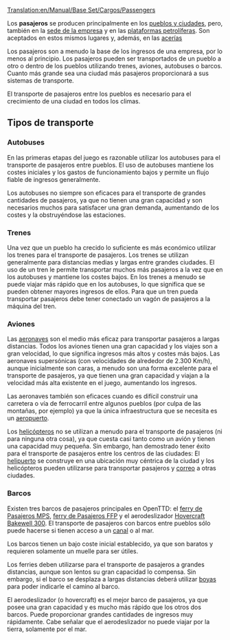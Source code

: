[[Translation:en/Manual/Base Set/Cargos/Passengers]]

{{es/Carga| carga  = Pasajeros
| imagen = Town.png
| producida =[[es/Manual/Pueblo|Pueblos]], [[es/Manual/Base Set/Industries/Plataforma petrolífera|Plataforma petrolífera]], [[es/Archive/Manual/Sede de la empresa|sede de la empresa]]
| aceptada  =[[es/Manual/Pueblo|Pueblos]], [[es/Manual/Base Set/Industries/Plataforma petrolífera|Plataforma petrolífera]], [[es/Manual/Base Set/Industries/Acería|Acería]], [[es/Archive/Manual/Sede de la empresa|sede de la empresa]]
}}
Los '''pasajeros''' se producen principalmente en los [[es/pueblo|pueblos y ciudades]], pero, también en la [[es/sede de la empresa|sede de la empresa]] y en las [[es/plataforma petrolífera|plataformas petrolíferas]].
Son aceptados en estos mismos lugares y, además, en las [[es/Manual/Base Set/Industries/Acería|acerías]]

Los pasajeros son a menudo la base de los ingresos de una empresa, por lo menos al principio. Los pasajeros pueden ser transportados de un pueblo a otro o dentro de los pueblos utilizando trenes, aviones, autobuses o barcos. Cuanto más grande sea una ciudad más pasajeros proporcionará a sus sistemas de transporte.

El transporte de pasajeros entre los pueblos es necesario para el crecimiento de una ciudad en todos los climas.

==Tipos de transporte==
===Autobuses===
En las primeras etapas del juego es razonable utilizar los autobuses para el transporte de pasajeros entre pueblos. El uso de autobuses mantiene los costes iniciales y los gastos de funcionamiento bajos y permite un flujo fiable de ingresos generalmente.

Los autobuses no siempre son eficaces para el transporte de grandes cantidades de pasajeros, ya que no tienen una gran capacidad y son necesarios muchos para satisfacer una gran demanda, aumentando de los costes y la obstruyéndose las estaciones.

===Trenes===
Una vez que un pueblo ha crecido lo suficiente es más económico utilizar los trenes para el transporte de pasajeros. Los trenes se utilizan generalmente para distancias medias y largas entre grandes ciudades. El uso de un tren le permite transportar muchos más pasajeros a la vez que en los autobuses y mantiene los costes bajos. En los trenes a menudo se puede viajar más rápido que en los autobuses, lo que significa que se pueden obtener mayores ingresos de ellos. Para que un tren pueda transportar pasajeros debe tener conectado un vagón de pasajeros a la máquina del tren.

===Aviones===
Las [[es/aeronaves|aeronaves]] son el medio más eficaz para transportar pasajeros a largas distancias. Todos los aviones tienen una gran capacidad y los viajes son a gran velocidad, lo que significa ingresos más altos y costes más bajos. Las aeronaves supersónicas (con velocidades de alrededor de 2.300 Km/h), aunque inicialmente son caras, a menudo son una forma excelente para el transporte de pasajeros, ya que tienen una gran capacidad y viajan a la velocidad más alta existente en el juego, aumentando los ingresos.

Las aeronaves también son eficaces cuando es difícil construir una carretera o vía de ferrocarril entre algunos pueblos (por culpa de las montañas, por ejemplo) ya que la única infraestructura que se necesita es un [[es/Manual/Aeropuertos|aeropuerto]].

Los [[es/helicópteros|helicópteros]] no se utilizan a menudo para el transporte de pasajeros (ni para ninguna otra cosa), ya que cuesta casi tanto como un avión y tienen una capacidad muy pequeña. Sin embargo, han demostrado tener éxito para el transporte de pasajeros entre los centros de las ciudades: El [[es/Manual/Aeropuertos#Helipuerto|helipuerto]] se construye en una ubicación muy céntrica de la ciudad y los helicópteros pueden utilizarse para transportar pasajeros y [[es/Manual/Base Set/Cargos/Correo|correo]] a otras ciudades.

===Barcos===
Existen tres barcos de pasajeros principales en OpenTTD: el [[es/Manual/Base Set/Ships/Ferry de Pasajeros MPS|ferry de Pasajeros MPS]], [[es/Manual/Base Set/Ships/Ferry de Pasajeros FFP|ferry de Pasajeros FFP]] y el aerodeslizador [[es/Manual/Base Set/Ships/Hovercraft Bakewell 300|Hovercraft Bakewell 300]]. El transporte de pasajeros con barcos entre pueblos sólo puede hacerse si tienen acceso a un [[es/Muelles|canal]] o al mar.

Los barcos tienen un bajo coste inicial establecido, ya que son baratos y requieren solamente un muelle para ser útiles.

Los ferries deben utilizarse para el transporte de pasajeros a grandes distancias, aunque son lentos su gran capacidad lo compensa. Sin embargo, si el barco se desplaza a largas distancias deberá utilizar [[es/muelles|boyas]] para poder indicarle el camino al barco.

El aerodeslizador (o hovercraft) es el mejor barco de pasajeros, ya que posee una gran capacidad y es mucho más rápido que los otros dos barcos. Puede proporcionar grandes cantidades de ingresos muy rápidamente. Cabe señalar que el aerodeslizador no puede viajar por la tierra, solamente por el mar.